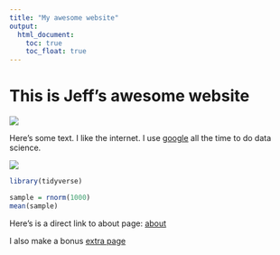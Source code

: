 ```yaml
---
title: "My awesome website"
output: 
  html_document:
    toc: true
    toc_float: true
---
```


# This is Jeff's awesome website

![](https://media.giphy.com/media/drXGoW1iudhKw/giphy.gif)

Here's some text. I like the internet. I use [google](https://www.google.com/) all the time to do data science.

![](images/rookie.jpeg)

```r
library(tidyverse)

sample = rnorm(1000)
mean(sample)
```

Here's is a direct link to about page: [about](about.html)

I also make a bonus [extra page](extra_page.html)



